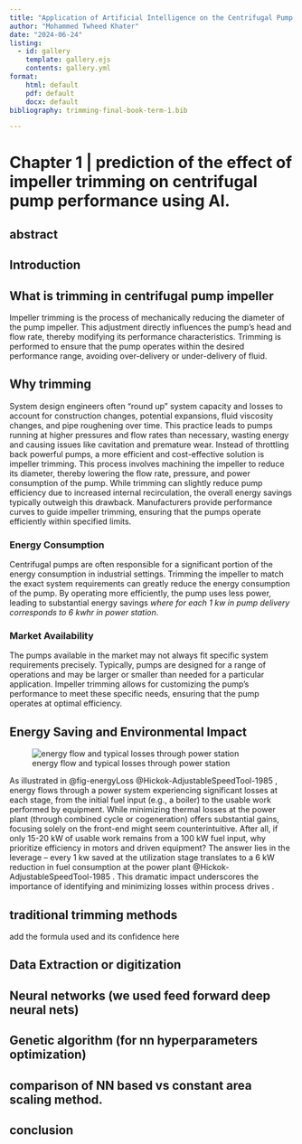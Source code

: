 ```yaml
---
title: "Application of Artificial Intelligence on the Centrifugal Pump Operation"
author: "Mohammed Twheed Khater"
date: "2024-06-24"
listing:
  - id: gallery
    template: gallery.ejs
    contents: gallery.yml
format:
    html: default
    pdf: default
    docx: default
bibliography: trimming-final-book-term-1.bib

---
```



# Chapter 1 | prediction of the effect of impeller trimming on centrifugal pump performance using AI.

## abstract

## Introduction

## What is trimming in centrifugal pump impeller
Impeller trimming is the process of mechanically reducing the diameter of the pump impeller. This adjustment directly influences the pump’s head and flow rate, thereby modifying its performance characteristics. Trimming is performed to ensure that the pump operates within the desired performance range, avoiding over-delivery or under-delivery of fluid.



## Why trimming
System design engineers often "round up" system capacity and losses to account for construction changes, potential expansions, fluid viscosity changes, and pipe roughening over time. This practice leads to pumps running at higher pressures and flow rates than necessary, wasting energy and causing issues like cavitation and premature wear. Instead of throttling back powerful pumps, a more efficient and cost-effective solution is impeller trimming. This process involves machining the impeller to reduce its diameter, thereby lowering the flow rate, pressure, and power consumption of the pump. While trimming can slightly reduce pump efficiency due to increased internal recirculation, the overall energy savings typically outweigh this drawback. Manufacturers provide performance curves to guide impeller trimming, ensuring that the pumps operate efficiently within specified limits. 


### Energy Consumption

Centrifugal pumps are often responsible for a significant portion of the energy consumption in industrial settings. Trimming the impeller to match the exact system requirements can greatly reduce the energy consumption of the pump. By operating more efficiently, the pump uses less power, leading to substantial energy savings *where for each 1 kw in pump delivery corresponds to 6 kwhr in power station*.

### Market Availability

The pumps available in the market may not always fit specific system requirements precisely. Typically, pumps are designed for a range of operations and may be larger or smaller than needed for a particular application. Impeller trimming allows for customizing the pump's performance to meet these specific needs, ensuring that the pump operates at optimal efficiency.


## Energy Saving and Environmental Impact 

![energy flow and typical losses through power station](./figures/energyLoss.png){#fig-energyLoss}


As illustrated in @fig-energyLoss @Hickok-AdjustableSpeedTool-1985 , energy flows through a power system experiencing significant losses at each stage, from the initial fuel input (e.g., a boiler) to the usable work performed by equipment. While minimizing thermal losses at the power plant (through combined cycle or cogeneration) offers substantial gains, focusing solely on the front-end might seem counterintuitive. After all, if only 15-20 kW of usable work remains from a 100 kW fuel input, why prioritize efficiency in motors and driven equipment? The answer lies in the leverage – every 1 kw saved at the utilization stage translates to a 6 kW reduction in fuel consumption at the power plant @Hickok-AdjustableSpeedTool-1985 . This dramatic impact underscores the importance of identifying and minimizing losses within process drives .



## traditional trimming methods
add the formula used and its confidence here

## Data Extraction or digitization

## Neural networks (we used feed forward deep neural nets)

## Genetic algorithm (for nn hyperparameters optimization)

## comparison of NN based vs constant area scaling method.

## conclusion














